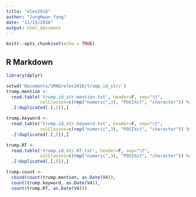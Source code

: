 ```yaml
---
title: "elex2016"
author: "JungHwan Yang"
date: "11/15/2016"
output: html_document
---
```


```r
knitr::opts_chunk$set(echo = TRUE)
```

## R Markdown



```r
library(dplyr)

setwd('Documents/SMAD/elex2016/trump.id_str/')
trump.mention <-
  read.table('trump.id_str.mention.txt', header=F, sep="\t",
             colClasses=c(rep("numeric",3), "POSIXct", "character")) %>%
  .[!duplicated(.[,5]),]

trump.keyword <-
  read.table('trump.id_str.keyword.txt', header=F, sep="\t",
             colClasses=c(rep("numeric",3), "POSIXct", "character")) %>%
  .[!duplicated(.[,5]),]

trump.RT <-
  read.table('trump.id_str.RT.txt', header=F, sep="\t",
             colClasses=c(rep("numeric",3), "POSIXct", "character")) %>%
  .[!duplicated(.[,5]),]

trump.count <-
  cbind(count(trump.mention, as.Date(V4)),
  count(trump.keyword, as.Date(V4)),
  count(trump.RT, as.Date(V4)))

```
